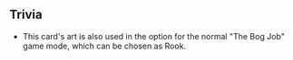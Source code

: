 {{CardPage
|quote = It's about momentum, you can feel the weapons hum when they are cycling properly.
|description = Deal 1 bonus damage per [[Overcharge]]. Gain 3 [[Overcharge]].
|cost = 1
|character = Rook
|rarity = Rare
|decktype = Battle
|cardtype = Attack
|keywords = [[Overcharge]]
|expreq = 9
|upgrade1 = Boosted Shock Therapy
|upgrade1summary = Base damage +2
|upgrade2 = Enhanced Shock Therapy
|upgrade2summary = Gain +2 [[Overcharge]]
|mindamage = 2
|maxdamage = 3
}}

==Trivia==
*This card's art is also used in the option for the normal "The Bog Job" game mode, which can be chosen as Rook.